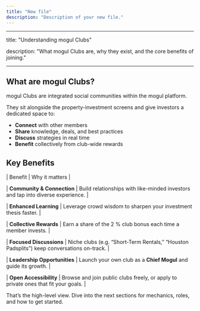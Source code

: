 ```yaml
---
title: "New file"
description: "Description of your new file."
---
```


---

title: "Understanding mogul Clubs"

description: "What mogul Clubs are, why they exist, and the core benefits of joining."

---

## What are mogul Clubs?

mogul Clubs are integrated social communities within the mogul platform.

They sit alongside the property-investment screens and give investors a dedicated space to:

- **Connect** with other members
- **Share** knowledge, deals, and best practices
- **Discuss** strategies in real time
- **Benefit** collectively from club-wide rewards

## Key Benefits

| Benefit | Why it matters |

| **Community & Connection** | Build relationships with like-minded investors and tap into diverse experience. |

| **Enhanced Learning** | Leverage crowd wisdom to sharpen your investment thesis faster. |

| **Collective Rewards** | Earn a share of the 2 % club bonus each time a member invests. |

| **Focused Discussions** | Niche clubs (e.g. “Short-Term Rentals,” “Houston Padsplits”) keep conversations on-track. |

| **Leadership Opportunities** | Launch your own club as a **Chief Mogul** and guide its growth. |

| **Open Accessibility** | Browse and join public clubs freely, or apply to private ones that fit your goals. |

That’s the high-level view. Dive into the next sections for mechanics, roles, and how to get started.